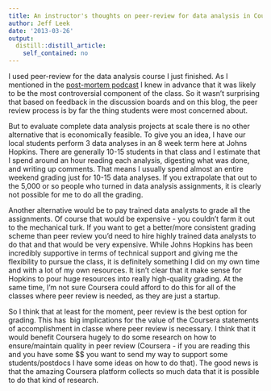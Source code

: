 ```yaml
---
title: An instructor's thoughts on peer-review for data analysis in Coursera
author: Jeff Leek
date: '2013-03-26'
output:
  distill::distill_article:
    self_contained: no
---
```


I used peer-review for the data analysis course I just finished. As I mentioned in the [post-mortem podcast](http://simplystatistics.org/2013/03/25/podcast-6-data-analysis-mooc-post-mortem/) I knew in advance that it was likely to be the most controversial component of the class. So it wasn't surprising that based on feedback in the discussion boards and on this blog, the peer review process is by far the thing students were most concerned about.

But to evaluate complete data analysis projects at scale there is no other alternative that is economically feasible. To give you an idea, I have our local students perform 3 data analyses in an 8 week term here at Johns Hopkins. There are generally 10-15 students in that class and I estimate that I spend around an hour reading each analysis, digesting what was done, and writing up comments. That means I usually spend almost an entire weekend grading just for 10-15 data analyses. If you extrapolate that out to the 5,000 or so people who turned in data analysis assignments, it is clearly not possible for me to do all the grading.

Another alternative would be to pay trained data analysts to grade all the assignments. Of course that would be expensive - you couldn't farm it out to the mechanical turk. If you want to get a better/more consistent grading scheme than peer review you'd need to hire highly trained data analysts to do that and that would be very expensive. While Johns Hopkins has been incredibly supportive in terms of technical support and giving me the flexibility to pursue the class, it is definitely something I did on my own time and with a lot of my own resources. It isn't clear that it make sense for Hopkins to pour huge resources into really high-quality grading. At the same time, I'm not sure Coursera could afford to do this for all of the classes where peer review is needed, as they are just a startup.

So I think that at least for the moment, peer review is the best option for grading. This has  big implications for the value of the Coursera statements of accomplishment in classe where peer review is necessary. I think that it would benefit Coursera hugely to do some research on how to ensure/maintain quality in peer review (Coursera - if you are reading this and you have some $$ you want to send my way to support some students/postdocs I have some ideas on how to do that). The good news is that the amazing Coursera platform collects so much data that it is possible to do that kind of research.

&nbsp;
